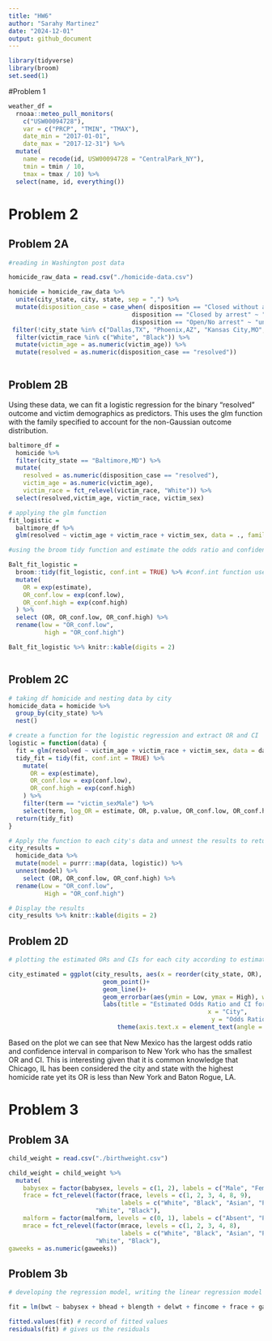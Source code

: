 ```yaml
---
title: "HW6"
author: "Sarahy Martinez"
date: "2024-12-01"
output: github_document
---
```


```r
library(tidyverse)
library(broom)
set.seed(1)

```



#Problem 1 

```r

weather_df = 
  rnoaa::meteo_pull_monitors(
    c("USW00094728"),
    var = c("PRCP", "TMIN", "TMAX"), 
    date_min = "2017-01-01",
    date_max = "2017-12-31") %>%
  mutate(
    name = recode(id, USW00094728 = "CentralPark_NY"),
    tmin = tmin / 10,
    tmax = tmax / 10) %>%
  select(name, id, everything())


```



# Problem 2 

## Problem 2A

```r
#reading in Washington post data 

homicide_raw_data = read.csv("./homicide-data.csv")

homicide = homicide_raw_data %>% 
  unite(city_state, city, state, sep = ",") %>% 
  mutate(disposition_case = case_when( disposition == "Closed without arrest"~ "unresolved",
                                  disposition == "Closed by arrest" ~ "resolved",
                                  disposition == "Open/No arrest" ~ "unresolved")) %>%
 filter(!city_state %in% c("Dallas,TX", "Phoenix,AZ", "Kansas City,MO", "Tulsa,AL")) %>% 
  filter(victim_race %in% c("White", "Black")) %>% 
  mutate(victim_age = as.numeric(victim_age)) %>% 
  mutate(resolved = as.numeric(disposition_case == "resolved"))
  


```

## Problem 2B 

Using these data, we can fit a logistic regression for the binary “resolved” outcome and victim demographics as predictors. This uses the glm function with the family specified to account for the non-Gaussian outcome distribution.

```r
baltimore_df = 
  homicide %>% 
  filter(city_state == "Baltimore,MD") %>% 
  mutate(
    resolved = as.numeric(disposition_case == "resolved"),
    victim_age = as.numeric(victim_age),
    victim_race = fct_relevel(victim_race, "White")) %>% 
  select(resolved,victim_age, victim_race, victim_sex)

# applying the glm function
fit_logistic = 
  baltimore_df %>% 
  glm(resolved ~ victim_age + victim_race + victim_sex, data = ., family = binomial()) 

#using the broom tidy function and estimate the odds ratio and confidence interval

Balt_fit_logistic = 
  broom::tidy(fit_logistic, conf.int = TRUE) %>% #conf.int function used to calculate the CI
  mutate(
    OR = exp(estimate),
    OR_conf.low = exp(conf.low),
    OR_conf.high = exp(conf.high)
  ) %>%
  select (OR, OR_conf.low, OR_conf.high) %>% 
  rename(low = "OR_conf.low",
          high = "OR_conf.high") 

Balt_fit_logistic %>% knitr::kable(digits = 2)



```



## Problem 2C 

```r


# taking df homicide and nesting data by city
homicide_data = homicide %>%
  group_by(city_state) %>%
  nest()

# create a function for the logistic regression and extract OR and CI
logistic = function(data) {
  fit = glm(resolved ~ victim_age + victim_race + victim_sex, data = data, family = binomial())
  tidy_fit = tidy(fit, conf.int = TRUE) %>%
    mutate(
      OR = exp(estimate),
      OR_conf.low = exp(conf.low),
      OR_conf.high = exp(conf.high)
    ) %>%
    filter(term == "victim_sexMale") %>%
    select(term, log_OR = estimate, OR, p.value, OR_conf.low, OR_conf.high)
  return(tidy_fit)
}

# Apply the function to each city's data and unnest the results to return values
city_results =
  homicide_data %>%
  mutate(model = purrr::map(data, logistic)) %>%
  unnest(model) %>% 
    select (OR, OR_conf.low, OR_conf.high) %>% 
  rename(Low = "OR_conf.low",
          High = "OR_conf.high") 

# Display the results
city_results %>% knitr::kable(digits = 2)


```



## Problem 2D

```r
# plotting the estimated ORs and CIs for each city according to estimated OR 

city_estimated = ggplot(city_results, aes(x = reorder(city_state, OR), y =OR))+
                          geom_point()+
                          geom_line()+
                          geom_errorbar(aes(ymin = Low, ymax = High), width = 0.2)+
                          labs(title = "Estimated Odds Ratio and CI for Homcides Across Cities",
                                                       x = "City",
                                                        y = "Odds Ratio")+
                              theme(axis.text.x = element_text(angle = 90, hjust = 1))

```

Based on the plot we can see that New Mexico has the largest odds ratio  and confidence interval in comparison to New York who has the smallest OR and CI. This is interesting given that it is common knowledge that Chicago, IL has been considered the city and state with the highest homicide rate yet its OR is less than New York and Baton Rogue, LA. 

# Problem 3 

## Problem 3A 

```r

child_weight = read.csv("./birthweight.csv")

child_weight = child_weight %>% 
  mutate(
    babysex = factor(babysex, levels = c(1, 2), labels = c("Male", "Female")),
    frace = fct_relevel(factor(frace, levels = c(1, 2, 3, 4, 8, 9),
                               labels = c("White", "Black", "Asian", "Puerto Rican", "Other", "Unknown")),
                        "White", "Black"),
    malform = factor(malform, levels = c(0, 1), labels = c("Absent", "Present")),
    mrace = fct_relevel(factor(mrace, levels = c(1, 2, 3, 4, 8),
                               labels = c("White", "Black", "Asian", "Puerto Rican", "Other")),
                        "White", "Black"),
gaweeks = as.numeric(gaweeks))

```


## Problem 3b

```r

# developing the regression model, writing the linear regression model with all the potential predictors of low birth weight 

fit = lm(bwt ~ babysex + bhead + blength + delwt + fincome + frace + gaweeks + malform + menarche + mheight + momage + mrace + parity + pnumlbw + pnumsga + ppbmi + ppwt + smoken + wtgain, data = child_weight)

fitted.values(fit) # record of fitted values 
residuals(fit) # gives us the residuals 

```












